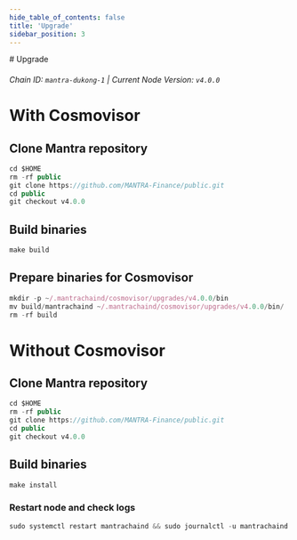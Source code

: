 ```yaml
---
hide_table_of_contents: false
title: 'Upgrade'
sidebar_position: 3
---
```


<div class="h1-with-icon icon-mantra">
  # Upgrade
</div>

###### Chain ID: `mantra-dukong-1` | Current Node Version: `v4.0.0`

# With Cosmovisor

## Clone Mantra repository

```js
cd $HOME
rm -rf public
git clone https://github.com/MANTRA-Finance/public.git
cd public
git checkout v4.0.0
```

## Build binaries

```js
make build
```

## Prepare binaries for Cosmovisor

```js
mkdir -p ~/.mantrachaind/cosmovisor/upgrades/v4.0.0/bin
mv build/mantrachaind ~/.mantrachaind/cosmovisor/upgrades/v4.0.0/bin/
rm -rf build
```

# Without Cosmovisor

## Clone Mantra repository

```js
cd $HOME
rm -rf public
git clone https://github.com/MANTRA-Finance/public.git
cd public
git checkout v4.0.0
```

## Build binaries

```js
make install
```

### Restart node and check logs

```js
sudo systemctl restart mantrachaind && sudo journalctl -u mantrachaind -f --no-hostname -o cat
```
